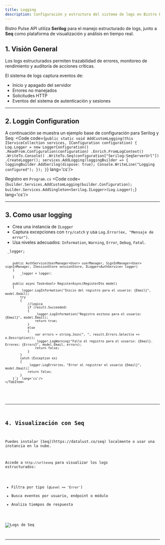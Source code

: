 ```yaml
---
title: Logging
description: Configuración y estructura del sistema de logs en Bistro Pulse API usando Serilog y Seq.
---
```



Bistro Pulse API utiliza **Serilog** para el manejo estructurado de logs, junto a **Seq** como plataforma de visualización y análisis en tiempo real.

## 1. Visión General
<Aside type='tip'>
Los logs estructurados permiten trazabilidad de errores, monitoreo de rendimiento y auditoría de acciones críticas.
</Aside>

El sistema de logs captura eventos de:

- Inicio y apagado del servidor
- Errores no manejados
- Solicitudes HTTP
- Eventos del sistema de autenticación y sesiones

---

## 2. Loggin Configuration 
A continuación se muestra un ejemplo base de configuración para Serilog y Seq:
<Code code={`
public static void AddCustomLogging(this IServiceCollection services, IConfiguration configuration)
{
    Log.Logger = new LoggerConfiguration()
        .ReadFrom.Configuration(configuration)
        .Enrich.FromLogContext()
        .WriteTo.Console()
        .WriteTo.Seq(configuration["Serilog:SeqServerUrl"])
        .CreateLogger();
    services.AddLogging(loggingBuilder =>
    {
        loggingBuilder.AddSerilog(dispose: true);
        Console.WriteLine("Logging configured");
    });
}
`} lang='cs'/>

Registro en `Program.cs`
<Code code={`builder.Services.AddCustomLogging(builder.Configuration);
builder.Services.AddSingleton<Serilog.ILogger>(Log.Logger);`} lang='cs'/>

---

## 3. Como usar logging

- Crea una instancia de  `ILogger` 
- Captura excepciones con `try/catch` y usa `Log.Error(ex, "Mensaje de error")`.
- Usa niveles adecuados: `Information`, `Warning`, `Error`, `Debug`, `Fatal`.

<Tabs>
    <TabItem label='Ejemplo AuthService'>
        <Code code={`public class AuthService : IAuthService
    {
        private readonly ILogger<AuthService> _logger;

        public AuthService(UserManager<User> userManager, SignInManager<User> signInManager, ISessionStore sessionStore, ILogger<AuthService> logger)
        {
            _logger = logger;
        }

        public async Task<bool> RegisterAsync(RegisterDto model)
        {
            _logger.LogInformation("Inicio del registro para el usuario: {Email}", model.Email);
            try
            {
                //logica
                if (result.Succeeded)
                {
                    _logger.LogInformation("Registro exitoso para el usuario: {Email}", model.Email);
                    return true;
                }
                else
                {
                    var errors = string.Join(", ", result.Errors.Select(e => e.Description));
                    _logger.LogWarning("Fallo el registro para el usuario: {Email}. Errores: {Errors}", model.Email, errors);
                    return false;
                }
            }
            catch (Exception ex)
            {
                _logger.LogError(ex, "Error al registrar el usuario {Email}", model.Email);
                return false;
            }
        }`}  lang='cs'/> 
    </TabItem>
</Tabs>

---

## 4. Visualización con Seq

<Aside type="tip">
Puedes instalar [Seq](https://datalust.co/seq) localmente o usar una instancia en la nube.
</Aside>

Accede a `http://urltoseq` para visualizar los logs estructurados:

- Filtra por tipo (`@Level == 'Error'`)
- Busca eventos por usuario, endpoint o módulo
- Analiza tiempos de respuesta

![Logs de Seq](../../../assets/seq-logs.png)


---
